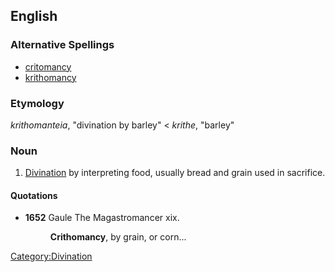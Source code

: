 ==English==

===Alternative Spellings===
*[[critomancy]]
*[[krithomancy]]

===Etymology===
{{AGr.}} ''krithomanteia'', "divination by barley" < ''krithe'', "barley"

===Noun===
{{en-noun|-}}

# [[divination|Divination]] by interpreting food, usually bread and grain used in sacrifice.

====Quotations====
*'''1652''' Gaule The Magastromancer xix.
*:'''Crithomancy''', by grain, or corn...

[[Category:Divination]]